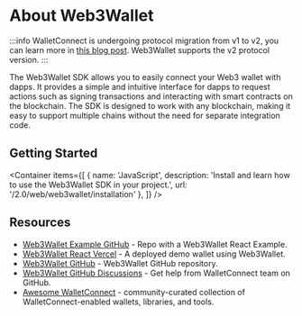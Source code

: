 
# About Web3Wallet

:::info
WalletConnect is undergoing protocol migration from v1 to v2, you can learn more in [this blog post](https://medium.com/walletconnect/how-to-prepare-for-the-walletconnect-v1-0-shutdown-1a954da1dbff).
Web3Wallet supports the v2 protocol version.
:::

The Web3Wallet SDK allows you to easily connect your Web3 wallet with dapps. It provides a simple and intuitive interface for dapps to request actions such as signing transactions and interacting with smart contracts on the blockchain. The SDK is designed to work with any blockchain, making it easy to support multiple chains without the need for separate integration code.

## Getting Started

<Container
  items={[
    {
      name: 'JavaScript',
      description: 'Install and learn how to use the Web3Wallet SDK in your project.',
      url: '/2.0/web/web3wallet/installation'
    },
  ]}
/>

## Resources

- [Web3Wallet Example GitHub](https://github.com/WalletConnect/web-examples/tree/main/wallets/react-web3wallet) - Repo with a Web3Wallet React Example.
- [Web3Wallet React Vercel](https://react-web3wallet.vercel.app/) - A deployed demo wallet using Web3Wallet.
- [Web3Wallet GitHub](https://github.com/WalletConnect/walletconnect-monorepo/tree/v2.0/packages/web3wallet) - Web3Wallet GitHub repository.
- [Web3Wallet GitHub Discussions](https://github.com/orgs/WalletConnect/discussions/categories/web3wallet-sdk-support) - Get help from WalletConnect team on GitHub.
- [Awesome WalletConnect](https://github.com/WalletConnect/awesome-walletconnect) - community-curated collection of WalletConnect-enabled wallets, libraries, and tools.